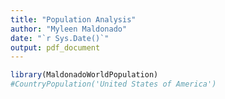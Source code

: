 ---
title: "Population Analysis"
author: "Myleen Maldonado"
date: "`r Sys.Date()`"
output: pdf_document
---

```{r}
library(MaldonadoWorldPopulation)
#CountryPopulation('United States of America')
```
